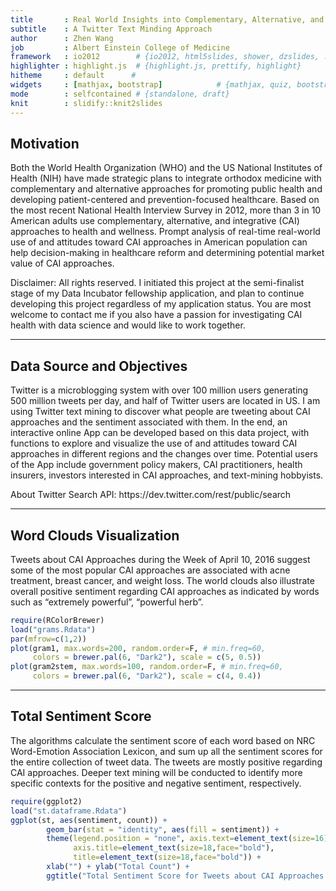 ```yaml
---
title       : Real World Insights into Complementary, Alternative, and Integrative Health Approaches
subtitle    : A Twitter Text Minding Approach
author      : Zhen Wang
job         : Albert Einstein College of Medicine
framework   : io2012        # {io2012, html5slides, shower, dzslides, ...}
highlighter : highlight.js  # {highlight.js, prettify, highlight}
hitheme     : default      # 
widgets     : [mathjax, bootstrap]            # {mathjax, quiz, bootstrap}
mode        : selfcontained # {standalone, draft}
knit        : slidify::knit2slides
---
```


## Motivation

Both the World Health Organization (WHO) and the US National Institutes of Health (NIH) have made strategic plans to integrate orthodox medicine with complementary and alternative approaches for promoting public health and developing patient-centered and prevention-focused healthcare. Based on the most recent National Health Interview Survey in 2012, more than 3 in 10 American adults use complementary, alternative, and integrative (CAI) approaches to health and wellness. Prompt analysis of real-time real-world use of and attitudes toward CAI approaches in American population can help decision-making in healthcare reform and determining potential market value of CAI approaches. 

Disclaimer: All rights reserved. I initiated this project at the semi-finalist stage of my Data Incubator fellowship application, and plan to continue developing this project regardless of my application status. You are most welcome to contact me if you also have a passion for investigating CAI health with data science and would like to work together.

--- 

## Data Source and Objectives
    
Twitter is a microblogging system with over 100 million users generating 500 million tweets per day, and half of Twitter users are located in US. I am using Twitter text mining to discover what people are tweeting about CAI approaches and the sentiment associated with them. 
In the end, an interactive online App can be developed based on this data project, with functions to explore and visualize the use of and attitudes toward CAI approaches in different regions and the changes over time. Potential users of the App include government policy makers, CAI practitioners, health insurers, investors interested in CAI approaches, and text-mining hobbyists.

About Twitter Search API: https://dev.twitter.com/rest/public/search

---

## Word Clouds Visualization

Tweets about CAI Approaches during the Week of April 10, 2016 suggest some of the most popular CAI approaches are associated with acne treatment, breast cancer, and weight loss. The world clouds also illustrate overall positive sentiment regarding CAI approaches as indicated by words such as “extremely powerful”, “powerful herb”. 

```r
require(RColorBrewer)
load("grams.Rdata")
par(mfrow=c(1,2))
plot(gram1, max.words=200, random.order=F, # min.freq=60,
     colors = brewer.pal(6, "Dark2"), scale = c(5, 0.5))
plot(gram2stem, max.words=100, random.order=F, # min.freq=60,
     colors = brewer.pal(6, "Dark2"), scale = c(4, 0.4))
```

---

## Total Sentiment Score

The algorithms calculate the sentiment score of each word based on NRC Word-Emotion Association Lexicon, and sum up all the sentiment scores for the entire collection of tweet data. The tweets are mostly positive regarding CAI approaches. Deeper text mining will be conducted to identify more specific contexts for the positive and negative sentiment, respectively. 

```r
require(ggplot2)
load("st.dataframe.Rdata")
ggplot(st, aes(sentiment, count)) +
        geom_bar(stat = "identity", aes(fill = sentiment)) +
        theme(legend.position = "none", axis.text=element_text(size=16),
              axis.title=element_text(size=18,face="bold"),
              title=element_text(size=18,face="bold")) +
        xlab("") + ylab("Total Count") + 
        ggtitle("Total Sentiment Score for Tweets about CAI Approaches in the Week of April 10, 2016")
```


